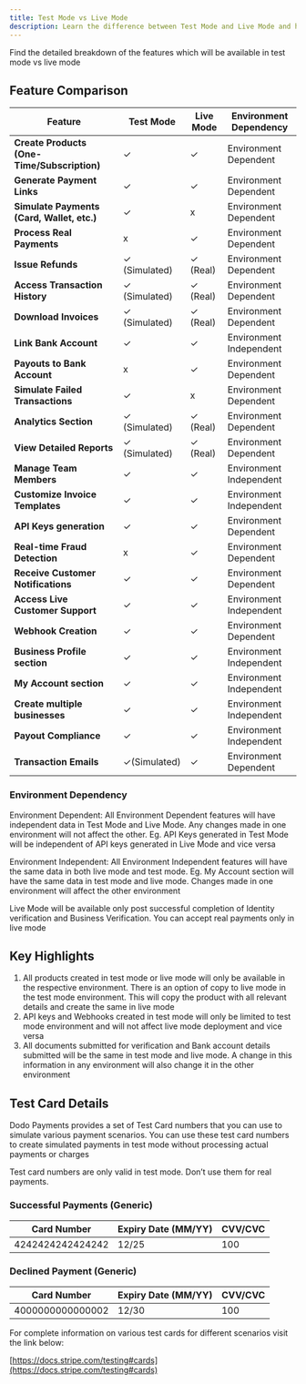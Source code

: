 ```yaml
---
title: Test Mode vs Live Mode
description: Learn the difference between Test Mode and Live Mode and how to switch between them.
---
```


Find the detailed breakdown of the features which will be available in test mode vs live mode

## Feature Comparison

| **Feature** | **Test Mode** | **Live Mode** | **Environment Dependency** |
| --- | --- | --- | --- |
| **Create Products (One-Time/Subscription)** | ✓ | ✓ | Environment Dependent |
| **Generate Payment Links** | ✓ | ✓ | Environment Dependent |
| **Simulate Payments (Card, Wallet, etc.)** | ✓ | x | Environment Dependent |
| **Process Real Payments** | x | ✓ | Environment Dependent |
| **Issue Refunds** | ✓ (Simulated) | ✓ (Real) | Environment Dependent |
| **Access Transaction History** | ✓ (Simulated) | ✓ (Real) | Environment Dependent |
| **Download Invoices** | ✓ (Simulated) | ✓ (Real) | Environment Dependent |
| **Link Bank Account** | ✓ | ✓ | Environment Independent |
| **Payouts to Bank Account** | x | ✓ | Environment Dependent |
| **Simulate Failed Transactions** | ✓ | x | Environment Dependent |
| **Analytics Section** | ✓ (Simulated) | ✓ (Real) | Environment Dependent |
| **View Detailed Reports** | ✓ (Simulated) | ✓ (Real) | Environment Dependent |
| **Manage Team Members** | ✓ | ✓ | Environment Independent |
| **Customize Invoice Templates** | ✓ | ✓ | Environment Independent |
| **API Keys generation** | ✓ | ✓ | Environment Dependent |
| **Real-time Fraud Detection** | x | ✓ | Environment Dependent |
| **Receive Customer Notifications** | ✓ | ✓ | Environment Dependent |
| **Access Live Customer Support** | ✓ | ✓ | Environment Independent |
| **Webhook Creation** | ✓ | ✓ | Environment Dependent |
| **Business Profile section** | ✓ | ✓ | Environment Independent |
| **My Account section** | ✓ | ✓ | Environment Independent |
| **Create multiple businesses** | ✓ | ✓ | Environment Independent |
| **Payout Compliance** | ✓ | ✓ | Environment Independent |
| **Transaction Emails** | ✓(Simulated) | ✓ | Environment Dependent |

### Environment Dependency

Environment Dependent: All Environment Dependent features will have independent data in Test Mode and Live Mode. Any changes made in one environment will not affect the other. Eg. API Keys generated in Test Mode will be independent of API keys generated in Live Mode and vice versa

Environment Independent: All Environment Independent features will have the same data in both live mode and test mode. Eg. My Account section will have the same data in test mode and live mode. Changes made in one environment will affect the other environment

Live Mode will be available only post successful completion of Identity verification and Business Verification. You can accept real payments only in live mode

## Key Highlights

1. All products created in test mode or live mode will only be available in the respective environment. There is an option of copy to live mode in the test mode environment. This will copy the product with all relevant details and create the same in live mode
2. API keys and Webhooks created in test mode will only be limited to test mode environment and will not affect live mode deployment and vice versa
3. All documents submitted for verification and Bank account details submitted will be the same in test mode and live mode. A change in this information in any environment will also change it in the other environment

## Test Card Details

Dodo Payments provides a set of Test Card numbers that you can use to simulate various payment scenarios. You can use these test card numbers to create simulated payments in test mode without processing actual payments or charges

Test card numbers are only valid in test mode. Don’t use them for real payments.

### Successful Payments (Generic)

| **Card Number** | **Expiry Date (MM/YY)** | **CVV/CVC** |
| --- | --- | --- |
| 4242424242424242 | 12/25 | 100 |

### Declined Payment (Generic)

| **Card Number** | **Expiry Date (MM/YY)** | **CVV/CVC** |
| --- | --- | --- |
| 4000000000000002 | 12/30 | 100 |

For complete information on various test cards for different scenarios visit the link below:

[https://docs.stripe.com/testing#cards](https://docs.stripe.com/testing#cards)